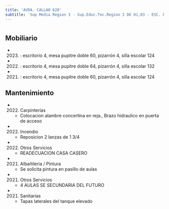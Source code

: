 ```yaml
---
title: 'AVDA. CALLAO 628'
subtitle: 'Sup Media Region I - Sup.Educ.Tec.Region I DE 01,03 - ESC. DE COM. Nº 02 DR. ANTONIO BERMEJO'
---
```


#


## Mobiliario

*  (2023) : escritorio 4, mesa pupitre doble 60, pizarrón 4, silla escolar 124 

*  (2022) : escritorio 4, mesa pupitre doble 64, pizarrón 4, silla escolar 132 

*  (2021) : escritorio 4, mesa pupitre doble 60, pizarrón 4, silla escolar 124 





## Mantenimiento

*  (2022) Carpinterías 
    + Colocacion  alambre concertina en reja., Brazo hidraulico en puerta de acceso

*  (2022) Incendio 
    + Reposicion 2 lanzas de 1 3/4

*  (2022) Otros Servicios 
    + READECUACION CASA CASERO

*  (2021) Albañileria / Pintura 
    + Se solicita pintura en pasillo de aulas

*  (2021) Otros Servicios 
    + 4 AULAS SE SECUNDARIA DEL FUTURO

*  (2021) Sanitarias 
    + Tapas laterales del tanque elevado



